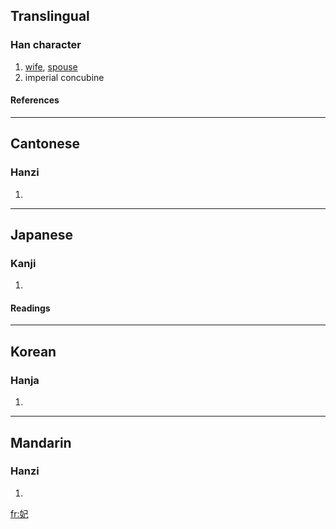 ==Translingual==
===Han character===
{{Han char|rn=38|rad=女|as=03|sn=6|four=4741<sub>7</sub>|canj=女尸山 (VSU)}}
# [[wife]], [[spouse]]
# imperial concubine
====References====
{{Han ref|kx=0255.220|dkj=06061|hdz=21027.110|uh=5983|ud=22915|bh=A66D|bd=42605}}
----
==Cantonese==
===Hanzi===
{{yue-hanzi|jyut=|y=fei1}}
# {{defn|Cantonese}}
----
==Japanese==
===Kanji===
{{ja-kanji|grade=c|rs=女03}}
# {{defn|Japanese}} 
====Readings====
{{ja-readings|on=[[ひ]] (hi), [[はい]] (hai)|kun=[[きさき]] (kisaki)}}
----
==Korean==
===Hanja===
{{ko-hanja|hangeul=[[비]], [[바]]|rv=bi, b|mr=pi, p}}
# {{defn|Korean}}
----
==Mandarin==
===Hanzi===
{{cmn-hanzi|pin=[[fēi]] (fei1)|wg=fei<sup>1</sup>}}
# {{defn|Mandarin}}

[[fr:妃]]